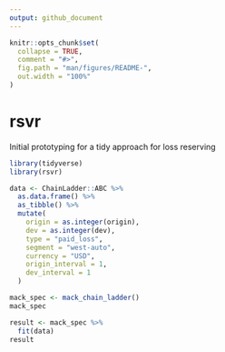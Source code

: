 ```yaml
---
output: github_document
---
```


<!-- README.md is generated from README.Rmd. Please edit that file -->

```r
knitr::opts_chunk$set(
  collapse = TRUE,
  comment = "#>",
  fig.path = "man/figures/README-",
  out.width = "100%"
)
```
# rsvr

<!-- badges: start -->
<!-- badges: end -->

Initial prototyping for a tidy approach for loss reserving

```r
library(tidyverse)
library(rsvr)

data <- ChainLadder::ABC %>%
  as.data.frame() %>%
  as_tibble() %>%
  mutate(
    origin = as.integer(origin),
    dev = as.integer(dev),
    type = "paid_loss",
    segment = "west-auto",
    currency = "USD",
    origin_interval = 1,
    dev_interval = 1
  )

mack_spec <- mack_chain_ladder()
mack_spec

result <- mack_spec %>% 
  fit(data)
result
```
